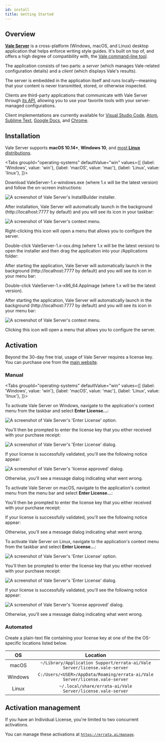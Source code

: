 ```yaml
---
id: install
title: Getting Started
---
```



## Overview

[**Vale Server**](https://errata.ai/vale-server/) is a cross-platform (Windows, macOS, and Linux) desktop application that
helps enforce writing style guides. It's built on top of, and offers a high
degree of compatibility with, the [Vale command-line tool](/vale/about).

The application consists of two parts: a *server* (which manages Vale-related
configuration details) and a *client* (which displays Vale's results).

The server is embedded in the application itself and runs
locally&mdash;meaning that your content is never transmitted, stored, or
otherwise inspected.

Clients are third-party applications that communicate with Vale Server through
[its API](https://docs.errata.ai/api/index.html), allowing you to use your
favorite tools with your server-managed configurations.

Client implementations are currently available for
[Visual Studio Code](/vale-server/clients/vscode),
[Atom](/vale-server/clients/atom),
[Sublime Text](/vale-server/clients/sublime-text),
[Google Docs](/vale-server/clients/google-docs), and
[Chrome](/vale-server/clients/chrome).

## Installation

Vale Server supports **macOS 10.14+**, **Windows 10**, and [most **Linux** distributions](https://appimage.org/).

<Tabs
  groupId="operating-systems"
  defaultValue="win"
  values={[
    {label: 'Windows', value: 'win'},
    {label: 'macOS', value: 'mac'},
    {label: 'Linux', value: 'linux'},
  ]}>

  <TabItem value="win">
    <p>Download <span className="code">ValeServer-1.x-windows.exe</span> (where <span className="code">1.x</span> will be the latest version) and follow the on-screen instructions:</p>
    <img
      alt="A screenshot of Vale Server's InstallBuilder installer."
      src={useBaseUrl('img/vale-server/win/installer-light.png')}
      className="sm-img"
    />
    <p>After installation, Vale Server will automatically launch in the background (<span className="code">http://localhost:7777</span> by default) and you will see its icon in your taskbar:</p>
    <img
      alt="A screenshot of Vale Server's context menu."
      src={useBaseUrl('img/vale-server/win/menu-light.png')}
      className="xs-img"
    />
    <p>Right-clicking this icon will open a menu that allows you to configure the server.</p>
  </TabItem>

  <TabItem value="mac">
    <p>Double-click <span className="code">ValeServer-1.x-osx.dmg</span> (where <span className="code">1.x</span> will be the latest version) to open the installer and then drag the application into your <span className="code">/Applications</span> folder:</p>
    <AdaptiveImg
      alt="A screenshot of Vale Server's DMG installer."
      src={useBaseUrl('img/vale-server/mac/installer')}
      format=".png"
      size="sm">
    </AdaptiveImg>
    <p>After starting the application, Vale Server will automatically launch in the background (<span className="code">http://localhost:7777</span> by default) and you will see its icon in your menu bar:</p>
    <AdaptiveImg
      alt="A screenshot of Vale Server's context menu."
      src={useBaseUrl('img/vale-server/mac/menu')}
      format=".png"
      size="xs">
    </AdaptiveImg>
  </TabItem>

  <TabItem value="linux">
    <p>Double-click <span className="code">ValeServer-1.x-x86_64.AppImage</span> (where <span className="code">1.x</span> will be the latest version).</p>
    <p>After starting the application, Vale Server will automatically launch in the background (<span className="code">http://localhost:7777</span> by default) and you will see its icon in your menu bar:</p>
    <img
      alt="A screenshot of Vale Server's context menu."
      src={useBaseUrl('img/vale-server/linux/menu.png')}
      className="xs-img"
    />
    <p>Clicking this icon will open a menu that allows you to configure the server.</p>
  </TabItem>

</Tabs>

## Activation

Beyond the 30-day free trial, usage of Vale Server requires a license key. You
can purchase one from the [main website](https://errata.ai/vale-server/#purchase).

### Manual

<Tabs
  groupId="operating-systems"
  defaultValue="win"
  values={[
    {label: 'Windows', value: 'win'},
    {label: 'macOS', value: 'mac'},
    {label: 'Linux', value: 'linux'},
  ]}>

  <TabItem value="win">
    <p>To activate Vale Server on Windows, navigate to the application's context menu from the taskbar and select <b>Enter License...</b>:</p>
    <img
      alt="A screenshot of Vale Server's 'Enter License' option."
      src={useBaseUrl('img/vale-server/win/enter-license.png')}
      className="xs-img"
    />
    <p>You'll then be prompted to enter the license key that you either received with your purchase receipt:</p>
    <img
      alt="A screenshot of Vale Server's 'Enter License' dialog."
      src={useBaseUrl('img/vale-server/win/license-input-light.png')}
      className="sm-img"
    />
    <p>If your license is successfully validated, you'll see the following notice appear:</p>
    <img
      alt="A screenshot of Vale Server's 'license approved' dialog."
      src={useBaseUrl('img/vale-server/win/license-dialog.png')}
      className="sm-img"
    />
    <p>Otherwise, you'll see a message dialog indicating what went wrong.</p>
  </TabItem>

  <TabItem value="mac">
    <p>To activate Vale Server on macOS, navigate to the application's context menu from the menu bar and select <b>Enter License...</b>:</p>
    <AdaptiveImg
      alt="A screenshot of Vale Server's 'Enter License' option."
      src={useBaseUrl('img/vale-server/mac/enter-license')}
      format=".png"
      size="xs">
    </AdaptiveImg>
    <p>You'll then be prompted to enter the license key that you either received with your purchase receipt:</p>
    <AdaptiveImg
      alt="A screenshot of Vale Server's 'Enter License' dialog."
      src={useBaseUrl('img/vale-server/mac/license-input')}
      format=".png"
      size="sm">
    </AdaptiveImg>
    <p>If your license is successfully validated, you'll see the following notice appear:</p>
    <AdaptiveImg
      alt="A screenshot of Vale Server's 'license approved' dialog."
      src={useBaseUrl('img/vale-server/mac/key-dialog')}
      format=".png"
      size="sm">
    </AdaptiveImg>
    <p>Otherwise, you'll see a message dialog indicating what went wrong.</p>
  </TabItem>

  <TabItem value="linux">
    <p>To activate Vale Server on Linux, navigate to the application's context menu from the taskbar and select <b>Enter License...</b>:</p>
    <img
      alt="A screenshot of Vale Server's 'Enter License' option."
      src={useBaseUrl('img/vale-server/linux/activate.png')}
      className="xs-img"
    />
    <p>You'll then be prompted to enter the license key that you either received with your purchase receipt:</p>
    <img
      alt="A screenshot of Vale Server's 'Enter License' dialog."
      src={useBaseUrl('img/vale-server/linux/license.png')}
      className="xs-img"
    />
    <p>If your license is successfully validated, you'll see the following notice appear:</p>
    <img
      alt="A screenshot of Vale Server's 'license approved' dialog."
      src={useBaseUrl('img/vale-server/linux/activated.png')}
      className="xs-img"
    />
    <p>Otherwise, you'll see a message dialog indicating what went wrong.</p>
  </TabItem>

</Tabs>

### Automated

Create a plain-text file containing your license key at one of the the OS-specific locations listed below.

|  OS     | Location                                                                    |
|:-------:|:---------------------------------------------------------------------------:|
| macOS   | `~/Library/Application Support/errata-ai/Vale Server/license.vale-server`   |
| Windows | `C:/Users/<USER>/AppData/Roaming/errata-ai/Vale Server/license.vale-server` |
| Linux   | `~/.local/share/errata-ai/Vale Server/license.vale-server`                  |

## Activation management

If you have an Individual License, you're limited to two concurrent activations.

You can manage these activations at
[`https://errata.ai/manage`](https://errata.ai/manage/).
